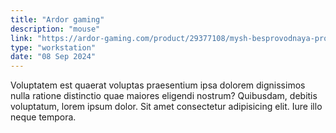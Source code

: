 ```yaml
---
title: "Ardor gaming"
description: "mouse"
link: "https://ardor-gaming.com/product/29377108/mysh-besprovodnaya-provodnaya-ardor-gaming-phantom-pro/"
type: "workstation"
date: "08 Sep 2024"
---
```


Voluptatem est quaerat voluptas praesentium ipsa dolorem dignissimos nulla ratione distinctio quae maiores eligendi nostrum? Quibusdam, debitis voluptatum, lorem ipsum dolor. Sit amet consectetur adipisicing elit. Iure illo neque tempora.
